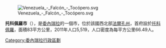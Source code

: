 [[Image:Venezuela_-_Falcón_-_Tocópero.svg|right]]

'''托科佩羅市'''（{{lang-es|Municipio Tocópero}}），是[[委內瑞拉|委內瑞拉]]的一個市，位於該國西北部[[法爾孔州|法爾孔州]]，首府設於[[托科佩羅|托科佩羅]]，面積83平方公里，2011年人口5,519，人口密度為每平方公里66.49人。

{{Venezuela-geo-stub}}
[[Category:委內瑞拉行政區劃|Category:委內瑞拉行政區劃]]